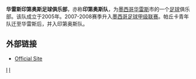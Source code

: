 {{Infobox Football club |
  clubname = 华雷斯印第奥斯 |
  image    = <!-- 檔案不存在 [[Image:Logo_Indios_Juarez.png|150px]] -->|
  fullname = 华雷斯印第奥斯足球俱乐部 |
  nickname = Tribu,Aborigenes,Equipo Benjamin|
  founded  = 2005 |
  ground   = [[华雷斯|华雷斯]]<br />[[Estadio_Olimpico_Benito_Juárez|Estadio Olimpico Benito Juárez]] |
  capacity = 22,300|
  chairman = {{flagicon|Mexico}} [[Francisco_Ibarra_Molina|Francisco Ibarra Molina]] |
  manager  = {{flagicon|Mexico}} [[Gabino_Amparán|Gabino Amparán]]|
  league   = [[Liga_de_Ascenso|Liga de Ascenso]] |
  season   = [[Primera_División_de_México|2010 Bicentenario]] |
  position =  (Relegated) <br />17th (league) |
  shirtsupplier= [[Joma|Joma]] |
  shirtsponsors= [[S_Mart|S Mart]] |
  pattern_la1=|pattern_b1=_thinredsides|pattern_ra1=| 
  leftarm1=FFFFFF|body1=FFFFFF|rightarm1=FFFFFF|shorts1=FFFFFF|socks1=FFFFFF|
 pattern_la2=|pattern_b2=_thinwhitesides|pattern_ra2=|
  leftarm2=FF0000|body2=FF0000|rightarm2=FF0000|shorts2=FF0000|socks2=FF0000|
t=s|
  pattern_la3=|pattern_b3=_thinwhitesides|pattern_ra3=|
  leftarm3=000000|body3=000000|rightarm3=000000|shorts3=000000|socks3=000000|
}} 
'''华雷斯印第奥斯足球俱乐部'''，亦称'''印第奥斯队'''，为[[墨西哥|墨西哥]][[华雷斯|华雷斯]]市的一个[[足球|足球]]俱乐部。该队成立于2005年。2007-2008赛季升入[[墨西哥足球甲级联赛|墨西哥足球甲级联赛]]。帕丘卡青年队迁至华雷斯后，并入印第奥斯队。

==外部链接==
* [http://www.clubindios.com Official Site]{{Wayback|url=http://www.clubindios.com/ |date=20200318113838 }}

[[Category:墨西哥足球俱乐部|I]]
[[Category:2005年建立的足球俱樂部|I]]